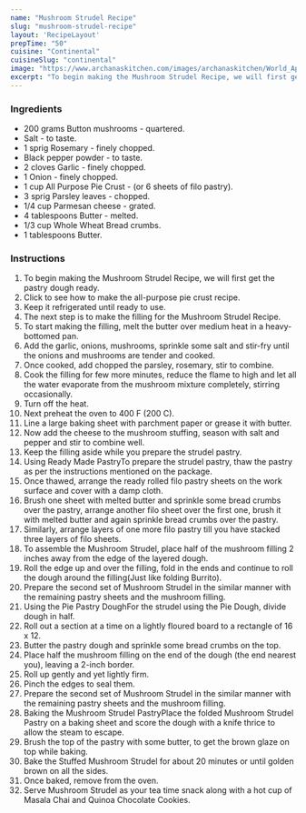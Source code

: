 ---
name: "Mushroom Strudel Recipe"
slug: "mushroom-strudel-recipe"
layout: 'RecipeLayout'
prepTime: "50"
cuisine: "Continental"
cuisineSlug: "continental"
image: "https://www.archanaskitchen.com/images/archanaskitchen/World_Appetizers/Mushroom_Strudel_Recipe-1.jpg"
excerpt: "To begin making the Mushroom Strudel Recipe, we will first get the pastry dough ready"
---

### Ingredients

- 200 grams Button mushrooms - quartered.
- Salt - to taste.
- 1 sprig Rosemary - finely chopped.
- Black pepper powder - to taste.
- 2 cloves Garlic - finely chopped.
- 1 Onion - finely chopped.
- 1 cup All Purpose Pie Crust - (or 6 sheets of filo pastry).
- 3 sprig Parsley leaves - chopped.
- 1/4 cup Parmesan cheese - grated.
- 4 tablespoons Butter - melted.
- 1/3 cup Whole Wheat Bread crumbs.
- 1 tablespoons Butter.

### Instructions

1. To begin making the Mushroom Strudel Recipe, we will first get the pastry dough ready.
1. Click to see how to make the all-purpose pie crust recipe.
1. Keep it refrigerated until ready to use.
1. The next step is to make the filling for the Mushroom Strudel Recipe.
1. To start making the filling, melt the butter over medium heat in a heavy-bottomed pan.
1. Add the garlic, onions, mushrooms, sprinkle some salt and stir-fry until the onions and mushrooms are tender and cooked.
1. Once cooked, add chopped the parsley, rosemary, stir to combine.
1. Cook the filling for few more minutes, reduce the flame to high and let all the water evaporate from the mushroom mixture completely, stirring occasionally.
1. Turn off the heat.
1. Next preheat the oven to 400 F (200 C).
1. Line a large baking sheet with parchment paper or grease it with butter.
1. Now add the cheese to the mushroom stuffing, season with salt and pepper and stir to combine well.
1. Keep the filling aside while you prepare the strudel pastry.
1. Using Ready Made PastryTo prepare the strudel pastry, thaw the pastry as per the instructions mentioned on the package.
1. Once thawed, arrange the ready rolled filo pastry sheets on the work surface and cover with a damp cloth.
1. Brush one sheet with melted butter and sprinkle some bread crumbs over the pastry, arrange another filo sheet over the first one, brush it with melted butter and again sprinkle bread crumbs over the pastry.
1. Similarly, arrange layers of one more filo pastry till you have stacked three layers of filo sheets.
1. To assemble the Mushroom Strudel, place half of the mushroom filling 2 inches away from the edge of the layered dough.
1. Roll the edge up and over the filling, fold in the ends and continue to roll the dough around the filling(Just like folding Burrito).
1. Prepare the second set of Mushroom Strudel in the similar manner with the remaining pastry sheets and the mushroom filling.
1. Using the Pie Pastry DoughFor the strudel using the Pie Dough, divide dough in half.
1. Roll out a section at a time on a lightly floured board to a rectangle of 16 x 12.
1. Butter the pastry dough and sprinkle some bread crumbs on the top.
1. Place half the mushroom filling on the end of the dough (the end nearest you), leaving a 2-inch border.
1. Roll up gently and yet lightly firm.
1. Pinch the edges to seal them.
1. Prepare the second set of Mushroom Strudel in the similar manner with the remaining pastry sheets and the mushroom filling.
1. Baking the Mushroom Strudel PastryPlace the folded Mushroom Strudel Pastry on a baking sheet and score the dough with a knife thrice to allow the steam to escape.
1. Brush the top of the pastry with some butter, to get the brown glaze on top while baking.
1. Bake the Stuffed Mushroom Strudel for about 20 minutes or until golden brown on all the sides.
1. Once baked, remove from the oven.
1. Serve Mushroom Strudel as your tea time snack along with a hot cup of Masala Chai and Quinoa Chocolate Cookies.

